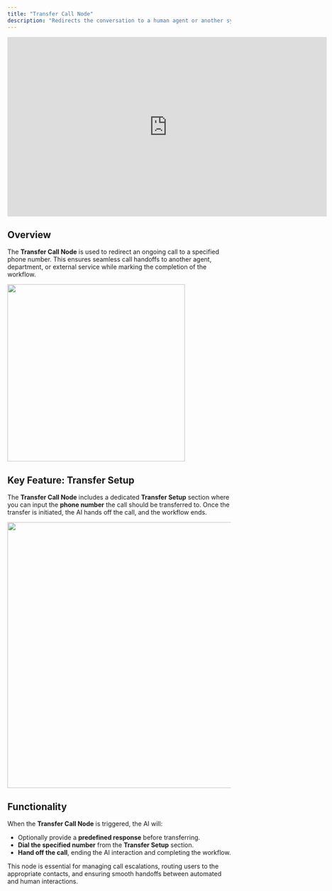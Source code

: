 ```yaml
---
title: "Transfer Call Node"
description: "Redirects the conversation to a human agent or another system"
---
```


<iframe
  width="720"
  height="405"
  src="https://www.youtube.com/embed/qtUaut8Om18?list=PL4Esdvw6Uoe2hhGH996R9_fkN32XqM0C-"
  title="Transfer Call Node"
  frameBorder="0"
  allow="accelerometer; autoplay; clipboard-write; encrypted-media; gyroscope; picture-in-picture; web-share"
  referrerPolicy="strict-origin-when-cross-origin"
  allowFullScreen
></iframe>

## Overview

The **Transfer Call Node** is used to redirect an ongoing call to a specified phone number. This ensures seamless call handoffs to another agent, department, or external service while marking the completion of the workflow.

<img
  width="400"
  src="/images/transfer-call-node.png"
/>

## Key Feature: Transfer Setup

The **Transfer Call Node** includes a dedicated **Transfer Setup** section where you can input the **phone number** the call should be transferred to. Once the transfer is initiated, the AI hands off the call, and the workflow ends.

<img
  width="600"
  src="/images/transfer-setup.png"
/>

## Functionality

When the **Transfer Call Node** is triggered, the AI will:

- Optionally provide a **predefined response** before transferring.
- **Dial the specified number** from the **Transfer Setup** section.
- **Hand off the call**, ending the AI interaction and completing the workflow.

This node is essential for managing call escalations, routing users to the appropriate contacts, and ensuring smooth handoffs between automated and human interactions.